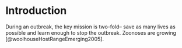 # Introduction

During an outbreak, the key mission is two-fold-- save as many lives as possible and learn enough to stop the outbreak.
Zoonoses are growing [@woolhouseHostRangeEmerging2005].